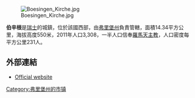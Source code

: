 [[Image:Boesingen_Kirche.jpg|right]]

'''伯辛根'''是[[瑞士|瑞士]]的城鎮，位於該國西部，由[[弗里堡州|弗里堡州]]負責管轄，面積14.34平方公里，海拔高度550米，2011年人口3,308，一半人口信奉[[羅馬天主教|羅馬天主教]]，人口密度每平方公里231人。

==外部連結==
* [http://www.boesingen.ch Official website]{{Wayback|url=http://www.boesingen.ch/ |date=20050307060944 }} {{de icon}}

{{Switzerland-geo-stub}}
[[Category:弗里堡州的市镇|Category:弗里堡州的市镇]]